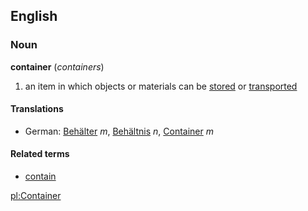 ==English==
===Noun===
'''container''' (''containers'')

#an item in which objects or materials can be [[store]]d or [[transport]]ed

====Translations====
*German: [[Behälter]] ''m'', [[Behältnis]] ''n'', [[Container]] ''m''

====Related terms====
*[[contain]]

[[pl:Container]]